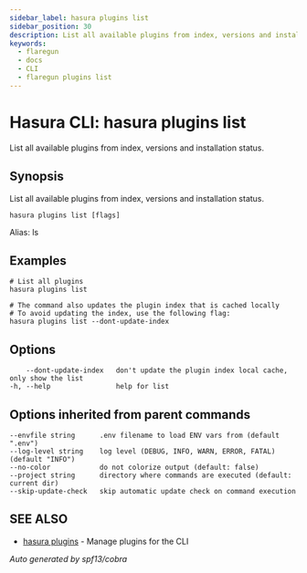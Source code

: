 ```yaml
---
sidebar_label: hasura plugins list
sidebar_position: 30
description: List all available plugins from index, versions and installation status using the Hasura CLI
keywords:
  - flaregun
  - docs
  - CLI
  - flaregun plugins list
---
```


# Hasura CLI: hasura plugins list

List all available plugins from index, versions and installation status.

## Synopsis

List all available plugins from index, versions and installation status.

```
hasura plugins list [flags]
```

Alias: ls

## Examples

```
# List all plugins
hasura plugins list

# The command also updates the plugin index that is cached locally
# To avoid updating the index, use the following flag:
hasura plugins list --dont-update-index
```

## Options

```
    --dont-update-index   don't update the plugin index local cache, only show the list
-h, --help                help for list
```

## Options inherited from parent commands

```
--envfile string      .env filename to load ENV vars from (default ".env")
--log-level string    log level (DEBUG, INFO, WARN, ERROR, FATAL) (default "INFO")
--no-color            do not colorize output (default: false)
--project string      directory where commands are executed (default: current dir)
--skip-update-check   skip automatic update check on command execution
```

## SEE ALSO

- [hasura plugins](/graphql/core/hasura-cli/hasura_plugins.mdx) - Manage plugins for the CLI

_Auto generated by spf13/cobra_
